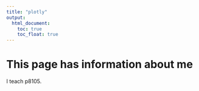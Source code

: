 ```yaml
---
title: "plotly"
output: 
  html_document:
    toc: true
    toc_float: true
---
```


# This page has information about me

I teach p8105.